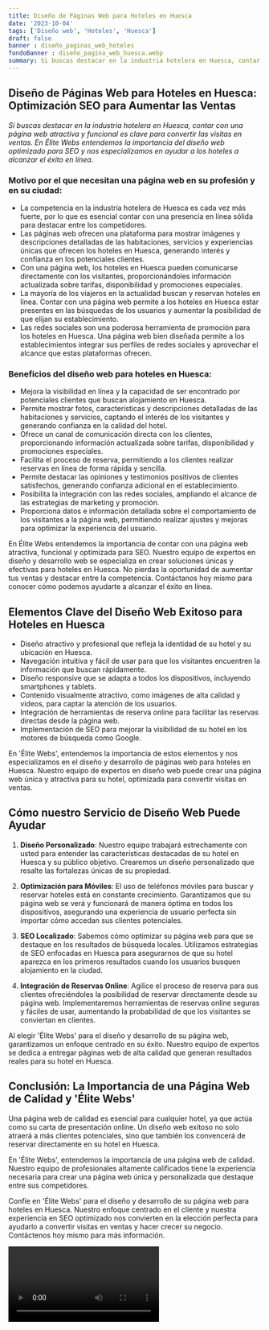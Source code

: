 ```yaml
---
title: Diseño de Páginas Web para Hoteles en Huesca
date: '2023-10-04'
tags: ['Diseño web', 'Hoteles', 'Huesca']
draft: false
banner : diseño_paginas_web_hoteles
fondoBanner : diseño_pagina_web_huesca.webp
summary: Si buscas destacar en la industria hotelera en Huesca, contar con una página web atractiva y funcional es clave para convertir las visitas en ventas. En Élite Webs entendemos la importancia del diseño web optimizado para SEO y nos especializamos en ayudar a los hoteles a alcanzar el éxito en línea.
---
```


## Diseño de Páginas Web para Hoteles en Huesca: Optimización SEO para Aumentar las Ventas

*Si buscas destacar en la industria hotelera en Huesca, contar con una página web atractiva y funcional es clave para convertir las visitas en ventas. En Élite Webs entendemos la importancia del diseño web optimizado para SEO y nos especializamos en ayudar a los hoteles a alcanzar el éxito en línea.*

### Motivo por el que necesitan una página web en su profesión y en su ciudad:

- La competencia en la industria hotelera de Huesca es cada vez más fuerte, por lo que es esencial contar con una presencia en línea sólida para destacar entre los competidores.
- Las páginas web ofrecen una plataforma para mostrar imágenes y descripciones detalladas de las habitaciones, servicios y experiencias únicas que ofrecen los hoteles en Huesca, generando interés y confianza en los potenciales clientes.
- Con una página web, los hoteles en Huesca pueden comunicarse directamente con los visitantes, proporcionándoles información actualizada sobre tarifas, disponibilidad y promociones especiales.
- La mayoría de los viajeros en la actualidad buscan y reservan hoteles en línea. Contar con una página web permite a los hoteles en Huesca estar presentes en las búsquedas de los usuarios y aumentar la posibilidad de que elijan su establecimiento.
- Las redes sociales son una poderosa herramienta de promoción para los hoteles en Huesca. Una página web bien diseñada permite a los establecimientos integrar sus perfiles de redes sociales y aprovechar el alcance que estas plataformas ofrecen.

### Beneficios del diseño web para hoteles en Huesca:

- Mejora la visibilidad en línea y la capacidad de ser encontrado por potenciales clientes que buscan alojamiento en Huesca.
- Permite mostrar fotos, características y descripciones detalladas de las habitaciones y servicios, captando el interés de los visitantes y generando confianza en la calidad del hotel.
- Ofrece un canal de comunicación directa con los clientes, proporcionando información actualizada sobre tarifas, disponibilidad y promociones especiales.
- Facilita el proceso de reserva, permitiendo a los clientes realizar reservas en línea de forma rápida y sencilla.
- Permite destacar las opiniones y testimonios positivos de clientes satisfechos, generando confianza adicional en el establecimiento.
- Posibilita la integración con las redes sociales, ampliando el alcance de las estrategias de marketing y promoción.
- Proporciona datos e información detallada sobre el comportamiento de los visitantes a la página web, permitiendo realizar ajustes y mejoras para optimizar la experiencia del usuario.

En Élite Webs entendemos la importancia de contar con una página web atractiva, funcional y optimizada para SEO. Nuestro equipo de expertos en diseño y desarrollo web se especializa en crear soluciones únicas y efectivas para hoteles en Huesca. No pierdas la oportunidad de aumentar tus ventas y destacar entre la competencia. Contáctanos hoy mismo para conocer cómo podemos ayudarte a alcanzar el éxito en línea.

<GifSeo />

<Cta />

## Elementos Clave del Diseño Web Exitoso para Hoteles en Huesca

- Diseño atractivo y profesional que refleja la identidad de su hotel y su ubicación en Huesca.
- Navegación intuitiva y fácil de usar para que los visitantes encuentren la información que buscan rápidamente.
- Diseño responsive que se adapta a todos los dispositivos, incluyendo smartphones y tablets.
- Contenido visualmente atractivo, como imágenes de alta calidad y videos, para captar la atención de los usuarios.
- Integración de herramientas de reserva online para facilitar las reservas directas desde la página web.
- Implementación de SEO para mejorar la visibilidad de su hotel en los motores de búsqueda como Google.

En 'Élite Webs', entendemos la importancia de estos elementos y nos especializamos en el diseño y desarrollo de páginas web para hoteles en Huesca. Nuestro equipo de expertos en diseño web puede crear una página web única y atractiva para su hotel, optimizada para convertir visitas en ventas.

## Cómo nuestro Servicio de Diseño Web Puede Ayudar

1. **Diseño Personalizado**: Nuestro equipo trabajará estrechamente con usted para entender las características destacadas de su hotel en Huesca y su público objetivo. Crearemos un diseño personalizado que resalte las fortalezas únicas de su propiedad.

2. **Optimización para Móviles**: El uso de teléfonos móviles para buscar y reservar hoteles está en constante crecimiento. Garantizamos que su página web se verá y funcionará de manera óptima en todos los dispositivos, asegurando una experiencia de usuario perfecta sin importar cómo accedan sus clientes potenciales.

3. **SEO Localizado**: Sabemos cómo optimizar su página web para que se destaque en los resultados de búsqueda locales. Utilizamos estrategias de SEO enfocadas en Huesca para asegurarnos de que su hotel aparezca en los primeros resultados cuando los usuarios busquen alojamiento en la ciudad.

4. **Integración de Reservas Online**: Agilice el proceso de reserva para sus clientes ofreciéndoles la posibilidad de reservar directamente desde su página web. Implementaremos herramientas de reservas online seguras y fáciles de usar, aumentando la probabilidad de que los visitantes se conviertan en clientes.

Al elegir 'Élite Webs' para el diseño y desarrollo de su página web, garantizamos un enfoque centrado en su éxito. Nuestro equipo de expertos se dedica a entregar páginas web de alta calidad que generan resultados reales para su hotel en Huesca.

## Conclusión: La Importancia de una Página Web de Calidad y 'Élite Webs'

Una página web de calidad es esencial para cualquier hotel, ya que actúa como su carta de presentación online. Un diseño web exitoso no solo atraerá a más clientes potenciales, sino que también los convencerá de reservar directamente en su hotel en Huesca.

En 'Élite Webs', entendemos la importancia de una página web de calidad. Nuestro equipo de profesionales altamente calificados tiene la experiencia necesaria para crear una página web única y personalizada que destaque entre sus competidores.

Confíe en 'Élite Webs' para el diseño y desarrollo de su página web para hoteles en Huesca. Nuestro enfoque centrado en el cliente y nuestra experiencia en SEO optimizado nos convierten en la elección perfecta para ayudarlo a convertir visitas en ventas y hacer crecer su negocio. Contáctenos hoy mismo para más información.

<Video />

<CtaBot job='Hoteles' city='Huesca'/>

<Gmaps query='Huesca+españa+maps' />